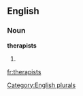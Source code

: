
==English==

===Noun===
'''therapists'''

# {{plural of|[[therapist]]}}

[[Category:English plurals]]

[[fr:therapists]]